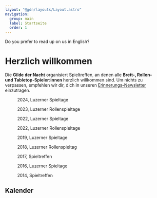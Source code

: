 ```yaml
---
layout: "@gdn/layouts/Layout.astro"
navigation:
  group: main
  label: Startseite
  order: 1
---
```




<Box type="success" link="/en" linkLabel="take me to the English summary">
  Do you prefer to read up on us in English?
</Box>

# Herzlich willkommen

Die **Gilde der Nacht** organisiert Spieltreffen, an denen alle **Brett-, Rollen- und Tabletop-Spieler:innen** herzlich willkommen sind. Um nichts zu verpassen, empfehlen wir dir, dich in unseren [Erinnerungs-Newsletter](/newsletter) einzutragen.

<Slider size="small">

  <figure aria-labelledby="caption-lst-2024">
    <Picture src={lst2024} formats={['avif', 'webp', 'jpg']} alt="2024, Luzerner Spieltage" />
    <figcaption id="caption-lst-2024">2024, Luzerner Spieltage</figcaption>
  </figure>

  <figure aria-labelledby="caption-2023">
    <Picture src={rst2023} formats={['avif', 'webp', 'jpg']} alt="2023, Luzerner Rollenspieltage" />
    <figcaption id="caption-2023">2023, Luzerner Rollenspieltage</figcaption>
  </figure>

  <figure aria-labelledby="caption-lst-2022">
    <Picture src={lst2022} formats={['avif', 'webp', 'jpg']} alt="2022, Luzerner Spieltage" />
    <figcaption id="caption-lst-2022">2022, Luzerner Spieltage</figcaption>
  </figure>

  <figure aria-labelledby="caption-2022">
    <Picture src={rst2022} formats={['avif', 'webp', 'jpg']} alt="2022, Luzerner Rollenspieltage" />
    <figcaption id="caption-2022">2022, Luzerner Rollenspieltage</figcaption>
  </figure>

  <figure aria-labelledby="caption-2019">
    <Picture src={lst2019} formats={['avif', 'webp', 'jpg']} alt="2019, Luzerner Spieltage" />
    <figcaption id="caption-2019">2019, Luzerner Spieltage</figcaption>
  </figure>

  <figure aria-labelledby="caption-2018">
    <Picture src={rst2018} formats={['avif', 'webp', 'jpg']} alt="2018, Luzerner Rollenspieltag" />
    <figcaption id="caption-2018">2018, Luzerner Rollenspieltag</figcaption>
  </figure>

  <figure aria-labelledby="caption-2017">
    <Picture src={spieltreffen2017} formats={['avif', 'webp', 'jpg']} alt="2017, Spieltreffen" />
    <figcaption id="caption-2017">2017, Spieltreffen</figcaption>
  </figure>

  <figure aria-labelledby="caption-2016">
    <Picture src={lst2016} formats={['avif', 'webp', 'jpg']} alt="2016, Luzerner Spieltage" />
    <figcaption id="caption-2016">2016, Luzerner Spieltage</figcaption>
  </figure>

  <figure aria-labelledby="caption-2014">
    <Picture src={spieltreffen2014} formats={['avif', 'webp', 'jpg']} alt="2014, Spieltreffen" />
    <figcaption id="caption-2014">2014, Spieltreffen</figcaption>
  </figure>

</Slider>

## Kalender

<ButtonLink link="https://calendar.google.com/calendar/ical/gildedernacht%40gmail.com/public/basic.ics" label="Kalender abonnieren (ICS)" />

<br/>
<br/>

<EventList />
